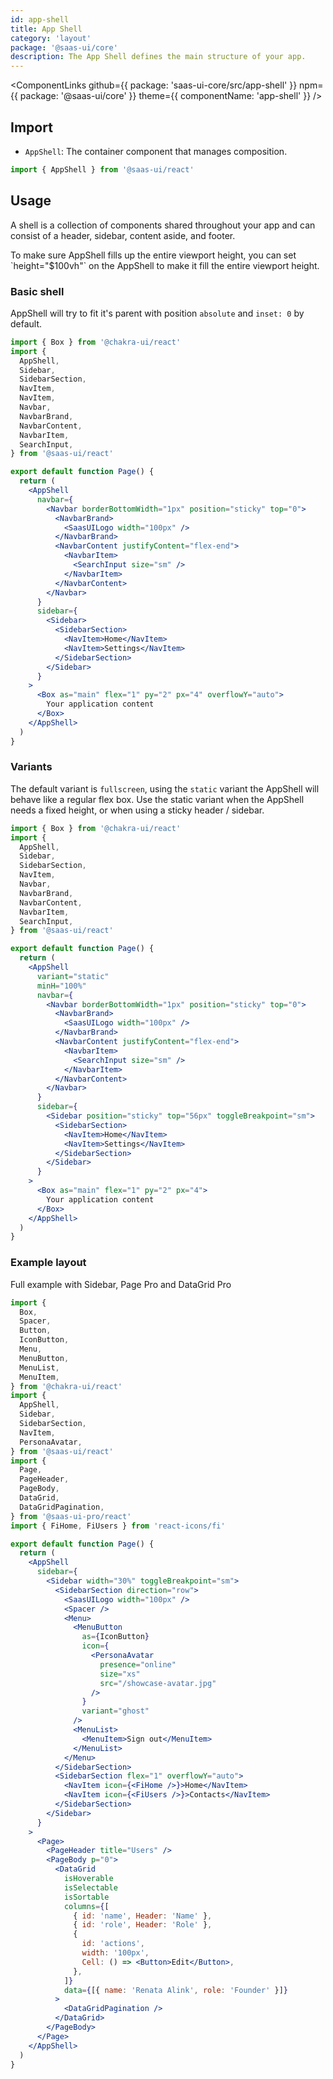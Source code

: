 ```yaml
---
id: app-shell
title: App Shell
category: 'layout'
package: '@saas-ui/core'
description: The App Shell defines the main structure of your app.
---
```


<ComponentLinks
  github={{ package: 'saas-ui-core/src/app-shell' }}
  npm={{ package: '@saas-ui/core' }}
  theme={{ componentName: 'app-shell' }}
/>

## Import

- `AppShell`: The container component that manages composition.

```ts
import { AppShell } from '@saas-ui/react'
```

## Usage

A shell is a collection of components shared throughout your app and can consist of a header, sidebar, content aside, and footer.

<Info status="info">
  To make sure AppShell fills up the entire viewport height, you can set
  `height="$100vh"` on the AppShell to make it fill the entire viewport height.
</Info>

### Basic shell

AppShell will try to fit it's parent with position `absolute` and `inset: 0` by default.

```jsx height=400px overflow=hidden
import { Box } from '@chakra-ui/react'
import {
  AppShell,
  Sidebar,
  SidebarSection,
  NavItem,
  NavItem,
  Navbar,
  NavbarBrand,
  NavbarContent,
  NavbarItem,
  SearchInput,
} from '@saas-ui/react'

export default function Page() {
  return (
    <AppShell
      navbar={
        <Navbar borderBottomWidth="1px" position="sticky" top="0">
          <NavbarBrand>
            <SaasUILogo width="100px" />
          </NavbarBrand>
          <NavbarContent justifyContent="flex-end">
            <NavbarItem>
              <SearchInput size="sm" />
            </NavbarItem>
          </NavbarContent>
        </Navbar>
      }
      sidebar={
        <Sidebar>
          <SidebarSection>
            <NavItem>Home</NavItem>
            <NavItem>Settings</NavItem>
          </SidebarSection>
        </Sidebar>
      }
    >
      <Box as="main" flex="1" py="2" px="4" overflowY="auto">
        Your application content
      </Box>
    </AppShell>
  )
}
```

### Variants

The default variant is `fullscreen`, using the `static` variant the AppShell will behave like a regular flex box.
Use the static variant when the AppShell needs a fixed height, or when using a sticky header / sidebar.

```jsx height=400px overflow=hidden padding=0
import { Box } from '@chakra-ui/react'
import {
  AppShell,
  Sidebar,
  SidebarSection,
  NavItem,
  Navbar,
  NavbarBrand,
  NavbarContent,
  NavbarItem,
  SearchInput,
} from '@saas-ui/react'

export default function Page() {
  return (
    <AppShell
      variant="static"
      minH="100%"
      navbar={
        <Navbar borderBottomWidth="1px" position="sticky" top="0">
          <NavbarBrand>
            <SaasUILogo width="100px" />
          </NavbarBrand>
          <NavbarContent justifyContent="flex-end">
            <NavbarItem>
              <SearchInput size="sm" />
            </NavbarItem>
          </NavbarContent>
        </Navbar>
      }
      sidebar={
        <Sidebar position="sticky" top="56px" toggleBreakpoint="sm">
          <SidebarSection>
            <NavItem>Home</NavItem>
            <NavItem>Settings</NavItem>
          </SidebarSection>
        </Sidebar>
      }
    >
      <Box as="main" flex="1" py="2" px="4">
        Your application content
      </Box>
    </AppShell>
  )
}
```

### Example layout

Full example with Sidebar, Page <Badge bg="primary.500" >Pro</Badge> and DataGrid <Badge bg="primary.500" >Pro</Badge>

```jsx height=400px overflow=scroll
import {
  Box,
  Spacer,
  Button,
  IconButton,
  Menu,
  MenuButton,
  MenuList,
  MenuItem,
} from '@chakra-ui/react'
import {
  AppShell,
  Sidebar,
  SidebarSection,
  NavItem,
  PersonaAvatar,
} from '@saas-ui/react'
import {
  Page,
  PageHeader,
  PageBody,
  DataGrid,
  DataGridPagination,
} from '@saas-ui-pro/react'
import { FiHome, FiUsers } from 'react-icons/fi'

export default function Page() {
  return (
    <AppShell
      sidebar={
        <Sidebar width="30%" toggleBreakpoint="sm">
          <SidebarSection direction="row">
            <SaasUILogo width="100px" />
            <Spacer />
            <Menu>
              <MenuButton
                as={IconButton}
                icon={
                  <PersonaAvatar
                    presence="online"
                    size="xs"
                    src="/showcase-avatar.jpg"
                  />
                }
                variant="ghost"
              />
              <MenuList>
                <MenuItem>Sign out</MenuItem>
              </MenuList>
            </Menu>
          </SidebarSection>
          <SidebarSection flex="1" overflowY="auto">
            <NavItem icon={<FiHome />}>Home</NavItem>
            <NavItem icon={<FiUsers />}>Contacts</NavItem>
          </SidebarSection>
        </Sidebar>
      }
    >
      <Page>
        <PageHeader title="Users" />
        <PageBody p="0">
          <DataGrid
            isHoverable
            isSelectable
            isSortable
            columns={[
              { id: 'name', Header: 'Name' },
              { id: 'role', Header: 'Role' },
              {
                id: 'actions',
                width: '100px',
                Cell: () => <Button>Edit</Button>,
              },
            ]}
            data={[{ name: 'Renata Alink', role: 'Founder' }]}
          >
            <DataGridPagination />
          </DataGrid>
        </PageBody>
      </Page>
    </AppShell>
  )
}
```
